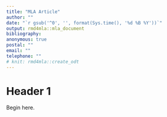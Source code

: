 ```yaml
---
title: "MLA Article"
author: ""
date: "`r gsub('^0', '', format(Sys.time(), '%d %B %Y'))`"
output: rmd4mla::mla_document
bibliography: 
anonymous: true
postal: ""
email: ""
telephone: ""
# knit: rmd4mla::create_odt
---
```


# Header 1

Begin here.



